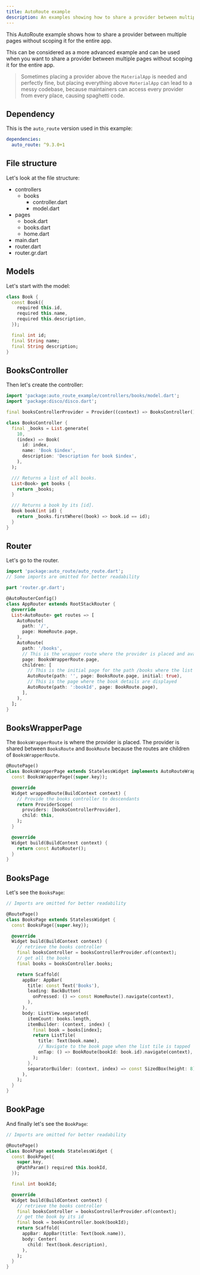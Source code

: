 ```yaml
---
title: AutoRoute example
description: An examples showing how to share a provider between multiple pages without scoping the entire app.
---
```


<LinkCard title="Source code" description="Click here to view the full source code of this example" href="https://github.com/our-creativity/disco/tree/main/examples/auto_route" />

This AutoRoute example shows how to share a provider between multiple pages without scoping it for the entire app.

This can be considered as a more advanced example and can be used when you want to share a provider between multiple pages without scoping it for the entire app.
> Sometimes placing a provider above the `MaterialApp` is needed and perfectly fine, but placing everything above `MaterialApp` can lead to a messy codebase, because maintainers can access every provider from every place, causing spaghetti code.

## Dependency

This is the `auto_route` version used in this example:

```yaml {2}
dependencies:
  auto_route: ^9.3.0+1
```

## File structure

Let's look at the file structure:

<FileTree>

- controllers
  - books
    - controller.dart
    - model.dart
- pages
  - book.dart
  - books.dart
  - home.dart
- main.dart
- router.dart
- router.gr.dart

</FileTree>

## Models

Let's start with the model:

```dart title=controllers/books/model.dart
class Book {
  const Book({
    required this.id,
    required this.name,
    required this.description,
  });

  final int id;
  final String name;
  final String description;
}
```

## BooksController

Then let's create the controller:

```dart title=controllers/books/controller.dart
import 'package:auto_route_example/controllers/books/model.dart';
import 'package:disco/disco.dart';

final booksControllerProvider = Provider((context) => BooksController());

class BooksController {
  final _books = List.generate(
    10,
    (index) => Book(
      id: index,
      name: 'Book $index',
      description: 'Description for book $index',
    ),
  );

  /// Returns a list of all books.
  List<Book> get books {
    return _books;
  }

  /// Returns a book by its [id].
  Book book(int id) {
    return _books.firstWhere((book) => book.id == id);
  }
}
```

## Router

Let's go to the router.

```dart title=router.dart
import 'package:auto_route/auto_route.dart';
// Some imports are omitted for better readability

part 'router.gr.dart';

@AutoRouterConfig()
class AppRouter extends RootStackRouter {
  @override
  List<AutoRoute> get routes => [
    AutoRoute(
      path: '/',
      page: HomeRoute.page,
    ),
    AutoRoute(
      path: '/books',
      // This is the wrapper route where the provider is placed and available to its children
      page: BooksWrapperRoute.page,
      children: [
        // This is the initial page for the path /books where the list of books is displayed
        AutoRoute(path: '', page: BooksRoute.page, initial: true),
        // This is the page where the book details are displayed
        AutoRoute(path: ':bookId', page: BookRoute.page),
      ],
    ),
  ];
}
```

## BooksWrapperPage

The `BooksWrapperRoute` is where the provider is placed. The provider is shared between `BooksRoute` and `BookRoute` because the routes are children of `BooksWrapperRoute`.

```dart title=pages/books.dart
@RoutePage()
class BooksWrapperPage extends StatelessWidget implements AutoRouteWrapper {
  const BooksWrapperPage({super.key});

  @override
  Widget wrappedRoute(BuildContext context) {
    // Provide the books controller to descendants
    return ProviderScope(
      providers: [booksControllerProvider],
      child: this,
    );
  }

  @override
  Widget build(BuildContext context) {
    return const AutoRouter();
  }
}
```
## BooksPage

Let's see the `BooksPage`:

```dart title=pages/books.dart
// Imports are omitted for better readability

@RoutePage()
class BooksPage extends StatelessWidget {
  const BooksPage({super.key});

  @override
  Widget build(BuildContext context) {
    // retrieve the books controller
    final booksController = booksControllerProvider.of(context);
    // get all the books
    final books = booksController.books;

    return Scaffold(
      appBar: AppBar(
        title: const Text('Books'),
        leading: BackButton(
          onPressed: () => const HomeRoute().navigate(context),
        ),
      ),
      body: ListView.separated(
        itemCount: books.length,
        itemBuilder: (context, index) {
          final book = books[index];
          return ListTile(
            title: Text(book.name),
            // Navigate to the book page when the list tile is tapped
            onTap: () => BookRoute(bookId: book.id).navigate(context),
          );
        },
        separatorBuilder: (context, index) => const SizedBox(height: 8),
      ),
    );
  }
}
```

## BookPage

And finally let's see the `BookPage`:

```dart title=pages/book.dart
// Imports are omitted for better readability

@RoutePage()
class BookPage extends StatelessWidget {
  const BookPage({
    super.key,
    @PathParam() required this.bookId,
  });

  final int bookId;

  @override
  Widget build(BuildContext context) {
    // retrieve the books controller
    final booksController = booksControllerProvider.of(context);
    // get the book by its id
    final book = booksController.book(bookId);
    return Scaffold(
      appBar: AppBar(title: Text(book.name)),
      body: Center(
        child: Text(book.description),
      ),
    );
  }
}
```
